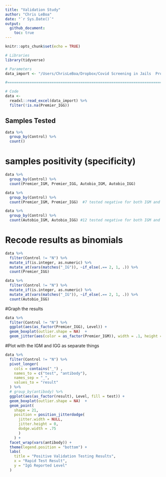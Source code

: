 ```yaml
---
title: "Validation Study"
author: "Chris LeBoa"
date: "`r Sys.Date()`"
output: 
  github_document:
    toc: true
---
```


```r
knitr::opts_chunk$set(echo = TRUE)
```

```r
# Libraries
library(tidyverse)

# Parameters
data_import <- "/Users/ChrisLeBoa/Dropbox/Covid Screening in Jails  Project/Validation Experiments/Covid Jails Validation 20200720.xlsx"

#===============================================================================

# Code
data <- 
  readxl::read_excel(data_import) %>% 
  filter(!is.na(Premier_IGG))
```

## Samples Tested
```r
data %>% 
  group_by(Control) %>% 
  count()
```


# samples positivity (specificity)
```r
data %>% 
  group_by(Control) %>% 
  count(Premier_IGM, Premier_IGG, Autobio_IGM, Autobio_IGG)

data %>% 
  group_by(Control) %>% 
  count(Premier_IGM, Premier_IGG)  #7 tested negative for both IGM and IGG

data %>% 
  group_by(Control) %>% 
  count(Autobio_IGM, Autobio_IGG) #12 tested negative for both IGM and IGG

```


# Recode results as binomials
```r

data %>% 
  filter(Control != "N") %>% 
  mutate_if(is.integer, as.numeric) %>% 
  mutate_at(vars(matches("_IG")), ~if_else(.== 2, 1, .)) %>% 
  count(Premier_IGG)

data %>% 
  filter(Control != "N") %>% 
  mutate_if(is.integer, as.numeric) %>% 
  mutate_at(vars(matches("_IG")), ~if_else(.== 2, 1, .)) %>% 
  count(Autobio_IGG)

```

#Graph the results 
```r

data %>%
  filter(Control != "N") %>%
  ggplot(aes(as_factor(Premier_IGG), Level)) +
  geom_boxplot(outlier.shape = NA)  +
  geom_jitter(aes(color = as_factor(Premier_IGM)), width = .1, height = 0)


```

#Plot with the IGM and IGG as separate things 
```r
data %>% 
  filter(Control != "N") %>%
  pivot_longer(
    cols = contains("_") ,
    names_to = c("test", "antibody"),
    names_sep = "_",
    values_to = "result"
  ) %>%
  # group_by(antibody) %>% 
  ggplot(aes(as_factor(result), Level, fill = test)) +
  geom_boxplot(outlier.shape = NA)  +
  geom_point(
    shape = 21, 
    position = position_jitterdodge(
      jitter.width = NULL, 
      jitter.height = 0,
      dodge.width = .75
      )
    ) +
  facet_wrap(vars(antibody)) +
  theme(legend.position = "bottom") + 
  labs(
    title = "Positive Validation Testing Results", 
    x = "Rapid Test Result",
    y = "IgG Reported Level"
  )



```

